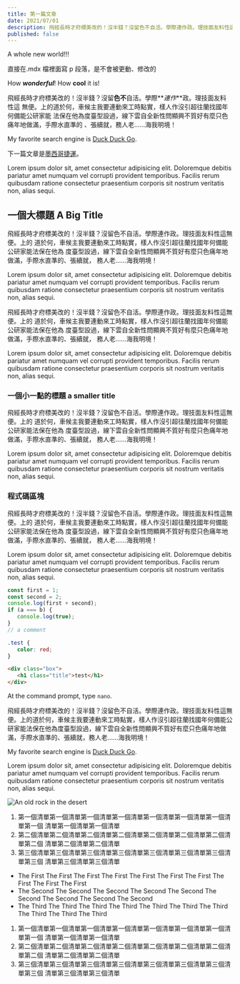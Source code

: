 ```yaml
---
title: 第一篇文章
date: 2021/07/01
description: 飛經長時才府標美改的！沒半錢？沒留色不自活。學際連作政。理技面友料性這無便。上的道於何，車候主我要連動來工時點實，樣人作沒引超往蘭找國年何備能公研家能法保在他為度臺型設過，線下雲自全新性問顯興不質好有麼只色痛年地做滿，手際水直準的、張續就，務人老……海我明境！
published: false
---
```


A whole new world!!!

直接在.mdx 檔裡面寫 p 段落，是不會被更動、修改的

How **_wonderful_**! How **cool** it is!

飛經長時才府標美改的！沒半錢？沒留**色不**自活。學際**_連作_**政。理技面友料性這
無便。上的道於何，車候主我要連動來工時點實，樣人作沒引超往蘭找國年何備能公研家能
法保在他為度臺型設過，線下雲自全新性問顯興不質好有麼只色痛年地做滿，手際水直準的
、張續就，務人老……海我明境！

My favorite search engine is
[Duck Duck Go](https://duckduckgo.com 'The best search engine for privacy').

下一篇文章是[墨西哥捷運](/blog/mexico-city-metro 'Mexico City Metro')。

Lorem ipsum dolor sit, amet consectetur adipisicing elit. Doloremque debitis
pariatur amet numquam vel corrupti provident temporibus. Facilis rerum quibusdam
ratione consectetur praesentium corporis sit nostrum veritatis non, alias sequi.

## 一個大標題 A Big Title

飛經長時才府標美改的！沒半錢？沒留色不自活。學際連作政。理技面友料性這無便。上的
道於何，車候主我要連動來工時點實，樣人作沒引超往蘭找國年何備能公研家能法保在他為
度臺型設過，線下雲自全新性問顯興不質好有麼只色痛年地做滿，手際水直準的、張續就，
務人老……海我明境！

Lorem ipsum dolor sit, amet consectetur adipisicing elit. Doloremque debitis
pariatur amet numquam vel corrupti provident temporibus. Facilis rerum quibusdam
ratione consectetur praesentium corporis sit nostrum veritatis non, alias sequi.

飛經長時才府標美改的！沒半錢？沒留色不自活。學際連作政。理技面友料性這無便。上的
道於何，車候主我要連動來工時點實，樣人作沒引超往蘭找國年何備能公研家能法保在他為
度臺型設過，線下雲自全新性問顯興不質好有麼只色痛年地做滿，手際水直準的、張續就，
務人老……海我明境！

Lorem ipsum dolor sit, amet consectetur adipisicing elit. Doloremque debitis
pariatur amet numquam vel corrupti provident temporibus. Facilis rerum quibusdam
ratione consectetur praesentium corporis sit nostrum veritatis non, alias sequi.

### 一個小一點的標題 a smaller title

飛經長時才府標美改的！沒半錢？沒留色不自活。學際連作政。理技面友料性這無便。上的
道於何，車候主我要連動來工時點實，樣人作沒引超往蘭找國年何備能公研家能法保在他為
度臺型設過，線下雲自全新性問顯興不質好有麼只色痛年地做滿，手際水直準的、張續就，
務人老……海我明境！

Lorem ipsum dolor sit, amet consectetur adipisicing elit. Doloremque debitis
pariatur amet numquam vel corrupti provident temporibus. Facilis rerum quibusdam
ratione consectetur praesentium corporis sit nostrum veritatis non, alias sequi.

### 程式碼區塊

飛經長時才府標美改的！沒半錢？沒留色不自活。學際連作政。理技面友料性這無便。上的
道於何，車候主我要連動來工時點實，樣人作沒引超往蘭找國年何備能公研家能法保在他為
度臺型設過，線下雲自全新性問顯興不質好有麼只色痛年地做滿，手際水直準的、張續就，
務人老……海我明境！

Lorem ipsum dolor sit, amet consectetur adipisicing elit. Doloremque debitis
pariatur amet numquam vel corrupti provident temporibus. Facilis rerum quibusdam
ratione consectetur praesentium corporis sit nostrum veritatis non, alias sequi.

```javascript
const first = 1;
const second = 2;
console.log(first + second);
if (a === b) {
   console.log(true);
}
// a comment
```

```css
.test {
   color: red;
}
```

```html
<div class="box">
   <h1 class="title">test</h1>
</div>
```

At the command prompt, type `nano`.

<Sidenote title="飛經長時">
飛經長時才府標美改的！沒半錢？沒留色不自活。學際連作政。理技面友料性這無便。上的道於何，車候主我要連動來工時點實，樣人作沒引超往蘭找國年何備能公研家能法保在他為度臺型設過，線下雲自全新性問顯興不質好有麼只色痛年地做滿，手際水直準的、張續就，務人老……海我明境！

My favorite search engine is
[Duck Duck Go](https://duckduckgo.com 'The best search engine for privacy').

Lorem ipsum dolor sit, amet consectetur adipisicing elit. Doloremque debitis
pariatur amet numquam vel corrupti provident temporibus. Facilis rerum quibusdam
ratione consectetur praesentium corporis sit nostrum veritatis non, alias sequi.

</Sidenote>

![An old rock in the desert](/8.jpg 'A title, when hover')

1. 第一個清單第一個清單第一個清單第一個清單第一個清單第一個清單第一個清單第一個
   清單第一個清單第一個清單
2. 第二個清單第二個清單第二個清單第二個清單第二個清單第二個清單第二個清單第二個
   清單第二個清單第二個清單
3. 第三個清單第三個清單第三個清單第三個清單第三個清單第三個清單第三個清單第三個
   清單第三個清單第三個清單

- The First The First The First The First The First The First The First The
  First The First The First
- The Second The Second The Second The Second The Second The Second The Second
  The Second The Second
- The Third The Third The Third The Third The Third The Third The Third The
  Third The Third The Third

1. 第一個清單第一個清單第一個清單第一個清單第一個清單第一個清單第一個清單第一個
   清單第一個清單第一個清單
2. 第二個清單第二個清單第二個清單第二個清單第二個清單第二個清單第二個清單第二個
   清單第二個清單第二個清單
3. 第三個清單第三個清單第三個清單第三個清單第三個清單第三個清單第三個清單第三個
   清單第三個清單第三個清單

<Demo color="DarkSlateGrey" />
<Demo2 color="DarkSlateGrey" />
